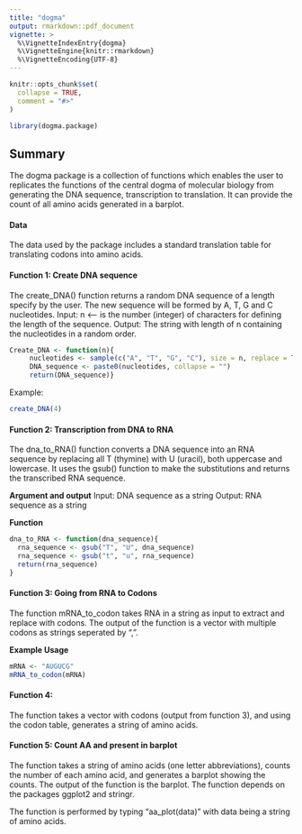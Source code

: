 ```yaml
---
title: "dogma"
output: rmarkdown::pdf_document
vignette: >
  %\VignetteIndexEntry{dogma}
  %\VignetteEngine{knitr::rmarkdown}
  %\VignetteEncoding{UTF-8}
---
```


```r
knitr::opts_chunk$set(
  collapse = TRUE,
  comment = "#>"
)
```

```r
library(dogma.package)
```

## Summary

The dogma package is a collection of functions which enables the user to replicates the functions of the central dogma of molecular biology from generating the DNA sequence, transcription to translation. It can provide the count of all amino acids generated in a barplot. 

#### Data

The data used by the package includes a standard translation table for translating codons into amino acids.


#### Function 1: Create DNA sequence

The create_DNA() function returns a random DNA sequence of a length specify by the user. The new sequence will be formed by A, T, G and C nucleotides.
Input: n <-- is the number (integer) of characters for defining the length of the sequence.
Output: The string with length of n containing the nucleotides in a random order.
```r
Create_DNA <- function(n){
     nucleotides <- sample(c("A", "T", "G", "C"), size = n, replace = TRUE)
     DNA_sequence <- paste0(nucleotides, collapse = "")
     return(DNA_sequence)}
```
Example:
```r
create_DNA(4)
```


#### Function 2: Transcription from DNA to RNA

The dna_to_RNA() function converts a DNA sequence into an RNA sequence by replacing all T (thymine) with U (uracil), both uppercase and lowercase. It uses the gsub() function to make the substitutions and returns the transcribed RNA sequence.

**Argument and output**
Input: DNA sequence as a string
Output: RNA sequence as a string

**Function**
```r

dna_to_RNA <- function(dna_sequence){
  rna_sequence <- gsub("T", "U", dna_sequence)
  rna_sequence <- gsub("t", "u", rna_sequence)
  return(rna_sequence)
}

```


#### Function 3: Going from RNA to Codons

The function mRNA_to_codon takes RNA in a string as input to extract and replace with codons. The output of the function is a vector with multiple codons as strings seperated by ",".

**Example Usage**
```r
mRNA <- "AUGUCG"
mRNA_to_codon(mRNA)
```


#### Function 4: 

The function takes a vector with codons (output from function 3), and using the codon table, generates a string of amino acids. 

#### Function 5: Count AA and present in barplot

The function takes a string of amino acids (one letter abbreviations), counts the number of each amino acid, and generates a barplot showing the counts. The output of the function is the barplot. The function depends on the packages ggplot2 and stringr.

The function is performed by typing "aa_plot(data)" with data being a string of amino acids.
